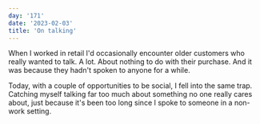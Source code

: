 ```yaml
---
day: '171'
date: '2023-02-03'
title: 'On talking'
---
```


When I worked in retail I'd occasionally encounter older customers who really wanted to talk. A lot. About nothing to do with their purchase. And it was because they hadn't spoken to anyone for a while.

Today, with a couple of opportunities to be social, I fell into the same trap. Catching myself talking far too much about something no one really cares about, just because it's been too long since I spoke to someone in a non-work setting.
